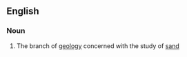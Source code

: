 ==English==

===Noun===
{{en-noun|-}}

# {{context|geology|lang=en}} The branch of [[geology]] concerned with the study of [[sand]]